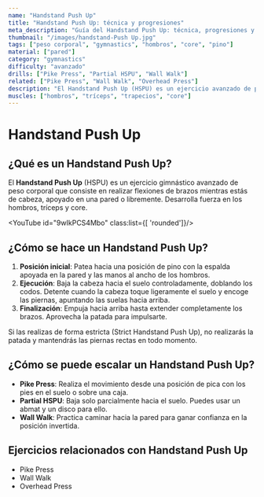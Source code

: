```yaml
---
name: "Handstand Push Up"
title: "Handstand Push Up: técnica y progresiones"
meta_description: "Guía del Handstand Push Up: técnica, progresiones y consejos para mejorar fuerza y estabilidad en vertical."
thumbnail: "/images/handstand-Push Up.jpg"
tags: ["peso corporal", "gymnastics", "hombros", "core", "pino"]
material: ["pared"]
category: "gymnastics"
difficulty: "avanzado"
drills: ["Pike Press", "Partial HSPU", "Wall Walk"]
related: ["Pike Press", "Wall Walk", "Overhead Press"]
description: "El Handstand Push Up (HSPU) es un ejercicio avanzado de peso corporal que consiste en realizar flexiones de brazos mientras estás de cabeza, apoyado en una pared o libremente."
muscles: ["hombros", "tríceps", "trapecios", "core"]
---
```


# Handstand Push Up

## ¿Qué es un Handstand Push Up?
El **Handstand Push Up** (HSPU) es un ejercicio gimnástico avanzado de peso corporal que consiste en realizar flexiones de brazos mientras estás de cabeza, apoyado en una pared o libremente. Desarrolla fuerza en los hombros, tríceps y core.

<YouTube id="9wIkPCS4Mbo" class:list={[ 'rounded']}/>

## ¿Cómo se hace un Handstand Push Up?
1. **Posición inicial**: Patea hacia una posición de pino con la espalda apoyada en la pared y las manos al ancho de los hombros.
2. **Ejecución**: Baja la cabeza hacia el suelo controladamente, doblando los codos. Detente cuando la cabeza toque ligeramente el suelo y encoge las piernas, apuntando las suelas hacia arriba.
3. **Finalización**: Empuja hacia arriba hasta extender completamente los brazos. Aprovecha la patada para impulsarte.

Si las realizas de forma estricta (Strict Handstand Push Up), no realizarás la patada y mantendrás las piernas rectas en todo momento.

## ¿Cómo se puede escalar un Handstand Push Up?
- **Pike Press**: Realiza el movimiento desde una posición de pica con los pies en el suelo o sobre una caja.
- **Partial HSPU**: Baja solo parcialmente hacia el suelo. Puedes usar un abmat y un disco para ello.
- **Wall Walk**: Practica caminar hacia la pared para ganar confianza en la posición invertida.

## Ejercicios relacionados con Handstand Push Up
- Pike Press
- Wall Walk
- Overhead Press
